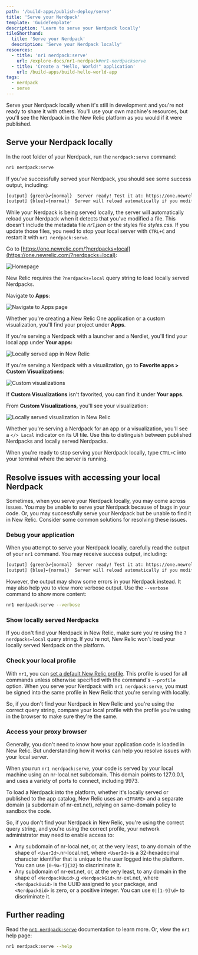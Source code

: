 ```yaml
---
path: '/build-apps/publish-deploy/serve'
title: 'Serve your Nerdpack'
template: 'GuideTemplate'
description: 'Learn to serve your Nerdpack locally'
tileShorthand:
  title: 'Serve your Nerdpack'
  description: 'Serve your Nerdpack locally'
resources:
  - title: 'nr1 nerdpack:serve'
    url: /explore-docs/nr1-nerdpack#nr1-nerdpackserve
  - title: 'Create a "Hello, World!" application'
    url: /build-apps/build-hello-world-app
tags:
  - nerdpack
  - serve
---
```


<Intro>

Serve your Nerdpack locally when it's still in development and you're not ready to share it with others. You'll use your own machine's resources, but you'll see the Nerdpack in the New Relic platform as you would if it were published.

</Intro>

## Serve your Nerdpack locally

<Steps>

<Step>

In the root folder of your Nerdpack, run the `nerdpack:serve` command:

```sh
nr1 nerdpack:serve
```

If you've successfully served your Nerdpack, you should see some success output, including:

```sh
[output] {green}✔{normal}  Server ready! Test it at: https://one.newrelic.com/?nerdpacks=local
[output] {blue}↩{normal}  Server will reload automatically if you modify any file!
```

While your Nerdpack is being served locally, the server will automatically reload your Nerdpack when it detects that you've modified a file. This doesn't include the metadata file _nr1.json_ or the styles file _styles.css_. If you update those files, you need to stop your local server with `CTRL+C` and restart it with `nr1 nerdpack:serve`.

</Step>

<Step>

Go to [https://one.newrelic.com/?nerdpacks=local](https://one.newrelic.com/?nerdpacks=local):

![Homepage](../../../images/serve-publish-subscribe/home.png)

New Relic requires the `?nerdpacks=local` query string to load locally served Nerdpacks.

</Step>

<Step>

Navigate to **Apps**:

![Navigate to Apps page](../../../images/serve-publish-subscribe/nav-to-apps.png)

Whether you're creating a New Relic One application or a custom visualization, you'll find your project under **Apps**.

</Step>

<Step>

If you're serving a Nerdpack with a launcher and a Nerdlet, you'll find your local app under **Your apps:**

![Locally served app in New Relic](../../../images/serve-publish-subscribe/local-app.png)

If you're serving a Nerdpack with a visualization, go to **Favorite apps > Custom Visualizations**:

![Custom visualizations](../../../images/serve-publish-subscribe/custom-viz.png)

<Callout variant="tip">

If **Custom Visualizations** isn't favorited, you can find it under **Your apps**.

</Callout>

From **Custom Visualizations**, you'll see your visualization:

![Locally served visualization in New Relic](../../../images/serve-publish-subscribe/local-visualization.png)

Whether you're serving a Nerdpack for an app or a visualization, you'll see a `</> Local` indicator on its UI tile. Use this to distinguish between published Nerdpacks and locally served Nerdpacks.

</Step>

<Step>

When you're ready to stop serving your Nerdpack locally, type `CTRL+C` into your terminal where the server is running.

</Step>

</Steps>

## Resolve issues with accessing your local Nerdpack

Sometimes, when you serve your Nerdpack locally, you may come across issues. You may be unable to serve your Nerdpack because of bugs in your code. Or, you may successfully serve your Nerdpack but be unable to find it in New Relic. Consider some common solutions for resolving these issues.

### Debug your application

When you attempt to serve your Nerdpack locally, carefully read the output of your `nr1` command. You may receive success output, including:

```sh
[output] {green}✔{normal}  Server ready! Test it at: https://one.newrelic.com/?nerdpacks=local
[output] {blue}↩{normal}  Server will reload automatically if you modify any file!
```

However, the output may show some errors in your Nerdpack instead. It may also help you to view more verbose output. Use the `--verbose` command to show more content:

```sh
nr1 nerdpack:serve --verbose
```

### Show locally served Nerdpacks

If you don't find your Nerdpack in New Relic, make sure you're using the `?nerdpacks=local` query string. If you're not, New Relic won't load your locally served Nerdpack on the platform.

### Check your local profile

With `nr1`, you can [set a default New Relic profile](/explore-docs/nr1-common#nr1-profiles). This profile is used for all commands unless otherwise specified with the command's `--profile` option. When you serve your Nerdpack with `nr1 nerdpack:serve`, you must be signed into the same profile in New Relic that you're serving with locally.

So, if you don't find your Nerdpack in New Relic and you're using the correct query string, compare your local profile with the profile you're using in the browser to make sure they're the same.

### Access your proxy browser

Generally, you don't need to know how your application code is loaded in New Relic. But understanding how it works can help you resolve issues with your local server.

When you run `nr1 nerdpack:serve`, your code is served by your local machine using an nr-local.net subdomain. This domain points to 127.0.0.1, and uses a variety of ports to connect, including 9973.

To load a Nerdpack into the platform, whether it's locally served or published to the app catalog, New Relic uses an `<IFRAME>` and a separate domain (a subdomain of nr-ext.net), relying on same-domain policy to sandbox the code.

So, if you don't find your Nerdpack in New Relic, you're using the correct query string, and you're using the correct profile, your network administrator may need to enable access to:

- Any subdomain of nr-local.net, or, at the very least, to any domain of the shape of `<UserId>`.nr-local.net, where `<UserId>` is a 32-hexadecimal character identifier that is unique to the user logged into the platform. You can use `[0-9a-f]{32}` to discriminate it.
- Any subdomain of nr-ext.net, or, at the very least, to any domain in the shape of `<NerdpackUuid>`.g `<NerdpackGid>`.nr-ext.net, where `<NerdpackUuid>` is the UUID assigned to your package, and `<NerdpackGid>` is zero, or a positive integer. You can use `0|[1-9]\d+` to discriminate it.

## Further reading

Read the [`nr1 nerdpack:serve`](/explore-docs/nr1-nerdpack#nr1-nerdpackserve) documentation to learn more. Or, view the `nr1` help page:

```sh
nr1 nerdpack:serve --help
```
